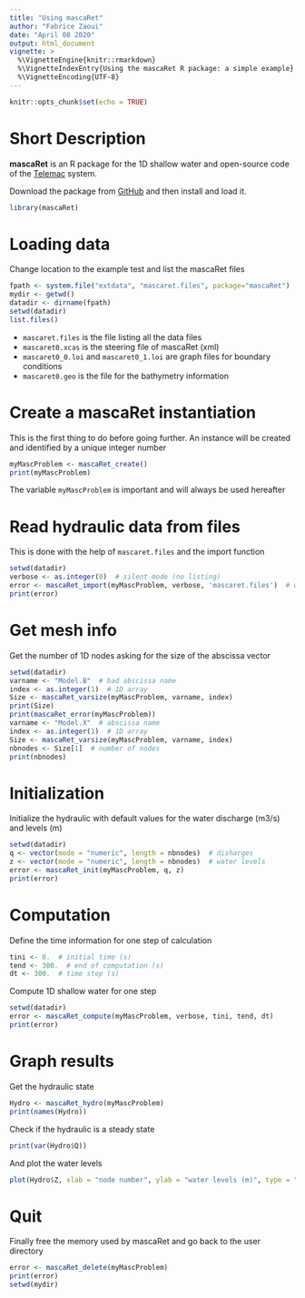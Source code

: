 ```yaml
---
title: "Using mascaRet"
author: "Fabrice Zaoui"
date: "April 08 2020"
output: html_document
vignette: >
  %\VignetteEngine{knitr::rmarkdown}
  %\VignetteIndexEntry{Using the mascaRet R package: a simple example}
  %\VignetteEncoding{UTF-8}
---
```


```r
knitr::opts_chunk$set(echo = TRUE)
```
# Short Description

**mascaRet** is an R package for the 1D shallow water and open-source code of the [Telemac](http://www.opentelemac.org) system.

Download the package from [GitHub](https://github.com/fzao/mascaRet) and then install and load it.

```r
library(mascaRet)
```

# Loading data

Change location to the example test and list the mascaRet files

```r
fpath <- system.file("extdata", "mascaret.files", package="mascaRet")
mydir <- getwd()
datadir <- dirname(fpath)
setwd(datadir)
list.files()
```

- `mascaret.files` is the file listing all the data files
- `mascaret0.xcas` is the steering file of mascaRet (xml)
- `mascaret0_0.loi` and `mascaret0_1.loi` are graph files for boundary conditions
- `mascaret0.geo` is the file for the bathymetry information

# Create a mascaRet instantiation

This is the first thing to do before going further. An instance will be created and identified by a unique integer number

```r
myMascProblem <- mascaRet_create()
print(myMascProblem)
```

The variable `myMascProblem` is important and will always be used hereafter

# Read hydraulic data from files

This is done with the help of `mascaret.files` and the import function

```r
setwd(datadir)
verbose <- as.integer(0)  # silent mode (no listing)
error <- mascaRet_import(myMascProblem, verbose, 'mascaret.files')  # warning: myMascProblem must exist
print(error)
```

# Get mesh info

Get the number of 1D nodes asking for the size of the abscissa vector

```r
setwd(datadir)
varname <- "Model.B"  # bad abscissa name
index <- as.integer(1)  # 1D array
Size <- mascaRet_varsize(myMascProblem, varname, index)
print(Size)
print(mascaRet_error(myMascProblem))
varname <- "Model.X"  # abscissa name
index <- as.integer(1)  # 1D array
Size <- mascaRet_varsize(myMascProblem, varname, index)
nbnodes <- Size[1]  # number of nodes
print(nbnodes)
```

# Initialization

Initialize the hydraulic with default values for the water discharge (m3/s) and levels (m)

```r
setwd(datadir)
q <- vector(mode = "numeric", length = nbnodes)  # disharges
z <- vector(mode = "numeric", length = nbnodes)  # water levels
error <- mascaRet_init(myMascProblem, q, z)
print(error)
```

# Computation

Define the time information for one step of calculation

```r
tini <- 0.  # initial time (s)
tend <- 300.  # end of computation (s)
dt <- 300.  # time step (s)
```

Compute 1D shallow water for one step

```r
setwd(datadir)
error <- mascaRet_compute(myMascProblem, verbose, tini, tend, dt)
print(error)
```

# Graph results

Get the hydraulic state

```r
Hydro <- mascaRet_hydro(myMascProblem)
print(names(Hydro))
```

Check if the hydraulic is a steady state

```r
print(var(Hydro$Q))
```

And plot the water levels

```r
plot(Hydro$Z, xlab = "node number", ylab = "water levels (m)", type = "l")
```

# Quit

Finally free the memory used by mascaRet and go back to the user directory

```r
error <- mascaRet_delete(myMascProblem)
print(error)
setwd(mydir)
```